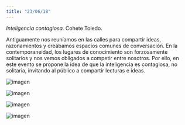 ```yaml
---
title: "23/06/18"
---
```


_Inteligencia contagiosa._ Cohete Toledo.

Antiguamente nos reuníamos en las calles para compartir ideas, razonamientos y creábamos espacios comunes de conversación. En la contemporaneidad, los lugares de conocimiento son forzosamente solitarios y nos vemos obligados a competir entre nosotros. Por ello, en este evento se propone la idea de que la inteligencia es contagiosa, no solitaria, invitando al público a compartir lecturas e ideas.

![imagen](./imagenes/varios-11.jpg)

![imagen](./imagenes/varios-12.jpg)

![imagen](./imagenes/varios-13.jpg)

![imagen](./imagenes/varios-14.jpg)

